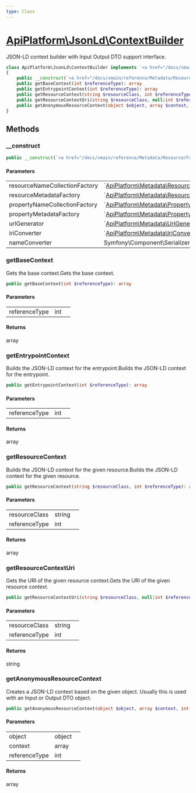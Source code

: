 ```yaml
---
type: Class
---
```


# [ApiPlatform\JsonLd\ContextBuilder](/docs/vmain/reference/JsonLd/ContextBuilder)


JSON-LD context builder with Input Output DTO support interface.



```php
class ApiPlatform\JsonLd\ContextBuilder implements `<a href="/docs/vmain/reference/JsonLd/AnonymousContextBuilderInterface">ApiPlatform\JsonLd\AnonymousContextBuilderInterface</a>`, `<a href="/docs/vmain/reference/JsonLd/ContextBuilderInterface">ApiPlatform\JsonLd\ContextBuilderInterface</a>`
{
    public __construct(`<a href="/docs/vmain/reference/Metadata/Resource/Factory/ResourceNameCollectionFactoryInterface">ApiPlatform\Metadata\Resource\Factory\ResourceNameCollectionFactoryInterface</a>` $resourceNameCollectionFactory, `<a href="/docs/vmain/reference/Metadata/Resource/Factory/ResourceMetadataCollectionFactoryInterface">ApiPlatform\Metadata\Resource\Factory\ResourceMetadataCollectionFactoryInterface</a>` $resourceMetadataFactory, `<a href="/docs/vmain/reference/Metadata/Property/Factory/PropertyNameCollectionFactoryInterface">ApiPlatform\Metadata\Property\Factory\PropertyNameCollectionFactoryInterface</a>` $propertyNameCollectionFactory, `<a href="/docs/vmain/reference/Metadata/Property/Factory/PropertyMetadataFactoryInterface">ApiPlatform\Metadata\Property\Factory\PropertyMetadataFactoryInterface</a>` $propertyMetadataFactory, `<a href="/docs/vmain/reference/Metadata/UrlGeneratorInterface">ApiPlatform\Metadata\UrlGeneratorInterface</a>` $urlGenerator, null|`<a href="/docs/vmain/reference/Metadata/IriConverterInterface">ApiPlatform\Metadata\IriConverterInterface</a>` $iriConverter, null|Symfony\Component\Serializer\NameConverter\NameConverterInterface $nameConverter)
    public getBaseContext(int $referenceType): array
    public getEntrypointContext(int $referenceType): array
    public getResourceContext(string $resourceClass, int $referenceType): array
    public getResourceContextUri(string $resourceClass, null|int $referenceType): string
    public getAnonymousResourceContext(object $object, array $context, int $referenceType): array
}
```
## Methods

### __construct



```php
public __construct(`<a href="/docs/vmain/reference/Metadata/Resource/Factory/ResourceNameCollectionFactoryInterface">ApiPlatform\Metadata\Resource\Factory\ResourceNameCollectionFactoryInterface</a>` $resourceNameCollectionFactory, `<a href="/docs/vmain/reference/Metadata/Resource/Factory/ResourceMetadataCollectionFactoryInterface">ApiPlatform\Metadata\Resource\Factory\ResourceMetadataCollectionFactoryInterface</a>` $resourceMetadataFactory, `<a href="/docs/vmain/reference/Metadata/Property/Factory/PropertyNameCollectionFactoryInterface">ApiPlatform\Metadata\Property\Factory\PropertyNameCollectionFactoryInterface</a>` $propertyNameCollectionFactory, `<a href="/docs/vmain/reference/Metadata/Property/Factory/PropertyMetadataFactoryInterface">ApiPlatform\Metadata\Property\Factory\PropertyMetadataFactoryInterface</a>` $propertyMetadataFactory, `<a href="/docs/vmain/reference/Metadata/UrlGeneratorInterface">ApiPlatform\Metadata\UrlGeneratorInterface</a>` $urlGenerator, null|`<a href="/docs/vmain/reference/Metadata/IriConverterInterface">ApiPlatform\Metadata\IriConverterInterface</a>` $iriConverter, null|Symfony\Component\Serializer\NameConverter\NameConverterInterface $nameConverter)
```

#### Parameters

<table><tbody>
<tr><td>resourceNameCollectionFactory</td><td>`<a href="/docs/vmain/reference/Metadata/Resource/Factory/ResourceNameCollectionFactoryInterface">ApiPlatform\Metadata\Resource\Factory\ResourceNameCollectionFactoryInterface</a>`</td><td></td></tr><tr><td>resourceMetadataFactory</td><td>`<a href="/docs/vmain/reference/Metadata/Resource/Factory/ResourceMetadataCollectionFactoryInterface">ApiPlatform\Metadata\Resource\Factory\ResourceMetadataCollectionFactoryInterface</a>`</td><td></td></tr><tr><td>propertyNameCollectionFactory</td><td>`<a href="/docs/vmain/reference/Metadata/Property/Factory/PropertyNameCollectionFactoryInterface">ApiPlatform\Metadata\Property\Factory\PropertyNameCollectionFactoryInterface</a>`</td><td></td></tr><tr><td>propertyMetadataFactory</td><td>`<a href="/docs/vmain/reference/Metadata/Property/Factory/PropertyMetadataFactoryInterface">ApiPlatform\Metadata\Property\Factory\PropertyMetadataFactoryInterface</a>`</td><td></td></tr><tr><td>urlGenerator</td><td>`<a href="/docs/vmain/reference/Metadata/UrlGeneratorInterface">ApiPlatform\Metadata\UrlGeneratorInterface</a>`</td><td></td></tr><tr><td>iriConverter</td><td>`<a href="/docs/vmain/reference/Metadata/IriConverterInterface">ApiPlatform\Metadata\IriConverterInterface</a>`</td><td></td></tr><tr><td>nameConverter</td><td>Symfony\Component\Serializer\NameConverter\NameConverterInterface</td><td></td></tr>
</tbody>
</table>

### getBaseContext

Gets the base context.Gets the base context.

```php
public getBaseContext(int $referenceType): array
```

#### Parameters

<table><tbody>
<tr><td>referenceType</td><td>int</td><td></td></tr>
</tbody>
</table>

#### Returns

array

### getEntrypointContext

Builds the JSON-LD context for the entrypoint.Builds the JSON-LD context for the entrypoint.

```php
public getEntrypointContext(int $referenceType): array
```

#### Parameters

<table><tbody>
<tr><td>referenceType</td><td>int</td><td></td></tr>
</tbody>
</table>

#### Returns

array

### getResourceContext

Builds the JSON-LD context for the given resource.Builds the JSON-LD context for the given resource.

```php
public getResourceContext(string $resourceClass, int $referenceType): array
```

#### Parameters

<table><tbody>
<tr><td>resourceClass</td><td>string</td><td></td></tr><tr><td>referenceType</td><td>int</td><td></td></tr>
</tbody>
</table>

#### Returns

array

### getResourceContextUri

Gets the URI of the given resource context.Gets the URI of the given resource context.

```php
public getResourceContextUri(string $resourceClass, null|int $referenceType): string
```

#### Parameters

<table><tbody>
<tr><td>resourceClass</td><td>string</td><td></td></tr><tr><td>referenceType</td><td>int</td><td></td></tr>
</tbody>
</table>

#### Returns

string

### getAnonymousResourceContext

Creates a JSON-LD context based on the given object.
Usually this is used with an Input or Output DTO object.

```php
public getAnonymousResourceContext(object $object, array $context, int $referenceType): array
```

#### Parameters

<table><tbody>
<tr><td>object</td><td>object</td><td></td></tr><tr><td>context</td><td>array</td><td></td></tr><tr><td>referenceType</td><td>int</td><td></td></tr>
</tbody>
</table>

#### Returns

array
